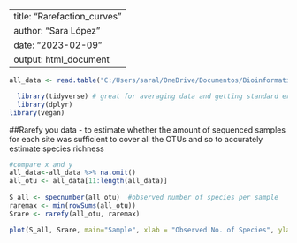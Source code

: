 
---
title: "Rarefaction_curves"
author: "Sara López"
date: "2023-02-09"
output: html_document
---
```r
all_data <- read.table("C:/Users/saral/OneDrive/Documentos/Bioinformatic/Community_analysis_R/ThesisCommunity_data/CommunityData3.csv", header = TRUE, sep = ";")
```

```r
  library(tidyverse) # great for averaging data and getting standard error for plotting
  library(dplyr)
library(vegan)
```  
##Rarefy you data
- to estimate whether the amount of sequenced samples for each site was sufficient to cover all the OTUs and so to accurately estimate species richness

```r
#compare x and y
all_data<-all_data %>% na.omit()
all_otu <- all_data[11:length(all_data)]
   
S_all <- specnumber(all_otu)  #observed number of species per sample
raremax <- min(rowSums(all_otu))
Srare <- rarefy(all_otu, raremax)
```


```r
plot(S_all, Srare, main="Sample", xlab = "Observed No. of Species", ylab = "Rarefied No. of Species")
```